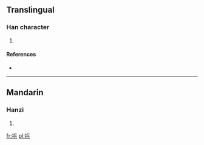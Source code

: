 ==Translingual==

===Han character===
{{Han char|rn=64|rad=手|as=07|sn=10|four=|canj=手人一金 (QOMC)}}

# {{defn|Han|sort=手07}}

====References====
* {{Han ref|kx=0434.241|hdz=31884.130|uh=6360|ud=25440}}

----

==Mandarin==

===Hanzi===
{{cmn-hanzi|pin=[[bāng]] ([[bang1]])|wg=pang<sup>1</sup>}}

# {{defn|lang=cmn|sort=手07}}

[[fr:捠]]
[[pl:捠]]